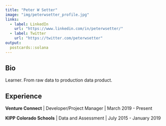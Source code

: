 ```yaml
---
title: "Peter W Setter"
image: "img/peterwsetter_profile.jpg"
links:
  - label: LinkedIn
    url: "https://www.linkedin.com/in/peterwsetter/"
  - label: Twitter
    url: "https://twitter.com/peterwsetter"
output:
  postcards::solana
---
```

 
## Bio

Learner. From raw data to production data product. 


## Experience

**Venture Connect** | Developer/Project Manager | March 2019 - Present

**KIPP Colorado Schools** | Data and Assessment | July 2015 - January 2019

